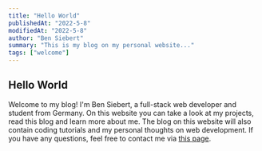 ```yaml
---
title: "Hello World"
publishedAt: "2022-5-8"
modifiedAt: "2022-5-8"
author: "Ben Siebert"
summary: "This is my blog on my personal website..."
tags: ["welcome"]
---
```


## Hello World

Welcome to my blog! I'm Ben Siebert, a full-stack web developer and student from Germany.
On this website you can take a look at my projects, read this blog and learn more about me.
The blog on this website will also contain coding tutorials and my personal thoughts on web development.
If you have any questions, feel free to contact me via [this page](/contact).
